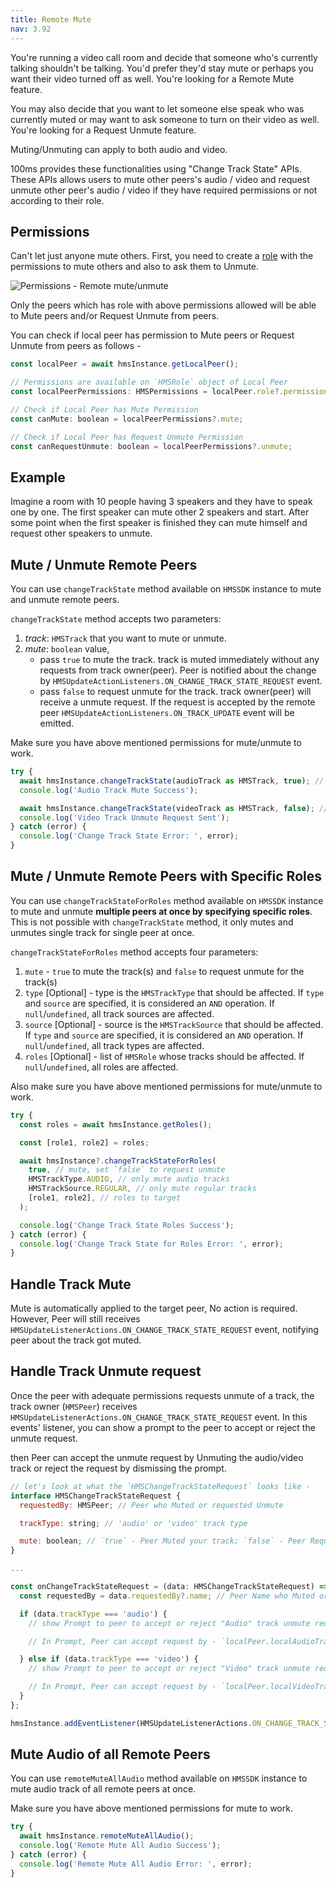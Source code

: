 ```yaml
---
title: Remote Mute
nav: 3.92
---
```


You're running a video call room and decide that someone who's currently talking shouldn't be talking. You'd prefer they'd stay mute or perhaps you want their video turned off as well. You're looking for a Remote Mute feature.

You may also decide that you want to let someone else speak who was currently muted or may want to ask someone to turn on their video as well. You're looking for a Request Unmute feature.

Muting/Unmuting can apply to both audio and video.

100ms provides these functionalities using "Change Track State" APIs. These APIs allows users to mute other peers's audio / video and request unmute other peer's audio / video if they have required permissions or not according to their role.


## Permissions

Can't let just anyone mute others. First, you need to create a [role](../foundation/templates-and-roles) with the permissions to mute others and also to ask them to Unmute.

![Permissions - Remote mute/unmute](/docs/guides/permissions.png)

Only the peers which has role with above permissions allowed will be able to Mute peers and/or Request Unmute from peers.

You can check if local peer has permission to Mute peers or Request Unmute from peers as follows -

```js
const localPeer = await hmsInstance.getLocalPeer();

// Permissions are available on `HMSRole` object of Local Peer
const localPeerPermissions: HMSPermissions = localPeer.role?.permissions;

// Check if Local Peer has Mute Permission
const canMute: boolean = localPeerPermissions?.mute;

// Check if Local Peer has Request Unmute Permission
const canRequestUnmute: boolean = localPeerPermissions?.unmute;
```


## Example

Imagine a room with 10 people having 3 speakers and they have to speak one by one. The first speaker can mute other 2 speakers and start. After some point when the first speaker is finished they can mute himself and request other speakers to unmute.


## Mute / Unmute Remote Peers

You can use `changeTrackState` method available on `HMSSDK` instance to mute and unmute remote peers.

`changeTrackState` method accepts two parameters:

1. _track_: `HMSTrack` that you want to mute or unmute.
2. _mute_: `boolean` value,
    - pass `true` to mute the track. track is muted immediately without any requests from track owner(peer). Peer is notified about the change by `HMSUpdateActionListeners.ON_CHANGE_TRACK_STATE_REQUEST` event.
    - pass `false` to request unmute for the track. track owner(peer) will receive a unmute request. If the request is accepted by the remote peer `HMSUpdateActionListeners.ON_TRACK_UPDATE` event will be emitted.

Make sure you have above mentioned permissions for mute/unmute to work.

```js
try {
  await hmsInstance.changeTrackState(audioTrack as HMSTrack, true); // Passing `true` to mute
  console.log('Audio Track Mute Success');

  await hmsInstance.changeTrackState(videoTrack as HMSTrack, false); // Passing `false` to request unmute
  console.log('Video Track Unmute Request Sent');
} catch (error) {
  console.log('Change Track State Error: ', error);
}
```


## Mute / Unmute Remote Peers with Specific Roles

You can use `changeTrackStateForRoles` method available on `HMSSDK` instance to mute and unmute **multiple peers at once by specifying specific roles**. This is not possible with `changeTrackState` method, it only mutes and unmutes single track for single peer at once.

`changeTrackStateForRoles` method accepts four parameters:

1. `mute` - `true` to mute the track(s) and `false` to request unmute for the track(s)
2. `type` [Optional] - type is the `HMSTrackType` that should be affected. If `type` and `source` are specified, it is considered an `AND` operation. If `null`/`undefined`, all track sources are affected.
3. `source` [Optional] - source is the `HMSTrackSource` that should be affected. If `type` and `source` are specified, it is considered an `AND` operation. If `null`/`undefined`, all track types are affected.
4. `roles` [Optional] - list of `HMSRole` whose tracks should be affected. If `null`/`undefined`, all roles are affected.

Also make sure you have above mentioned permissions for mute/unmute to work.

```js
try {
  const roles = await hmsInstance.getRoles();

  const [role1, role2] = roles;

  await hmsInstance?.changeTrackStateForRoles(
    true, // mute, set `false` to request unmute
    HMSTrackType.AUDIO, // only mute audio tracks
    HMSTrackSource.REGULAR, // only mute regular tracks
    [role1, role2], // roles to target
  );

  console.log('Change Track State Roles Success');
} catch (error) {
  console.log('Change Track State for Roles Error: ', error);
}
```


## Handle Track Mute

Mute is automatically applied to the target peer, No action is required. However, Peer will still receives `HMSUpdateListenerActions.ON_CHANGE_TRACK_STATE_REQUEST` event, notifying peer about the track got muted.


## Handle Track Unmute request

Once the peer with adequate permissions requests unmute of a track, the track owner (`HMSPeer`) receives `HMSUpdateListenerActions.ON_CHANGE_TRACK_STATE_REQUEST` event. In this events' listener, you can show a prompt to the peer to accept or reject the unmute request.

then Peer can accept the unmute request by Unmuting the audio/video track or reject the request by dismissing the prompt.

```js
// let's look at what the `HMSChangeTrackStateRequest` looks like -
interface HMSChangeTrackStateRequest {
  requestedBy: HMSPeer; // Peer who Muted or requested Unmute

  trackType: string; // 'audio' or 'video' track type

  mute: boolean; // `true` - Peer Muted your track; `false` - Peer Requested Unmute of your track
}

...

const onChangeTrackStateRequest = (data: HMSChangeTrackStateRequest) => {
  const requestedBy = data.requestedBy?.name; // Peer Name who Muted or requested Unmute

  if (data.trackType === 'audio') {
    // show Prompt to peer to accept or reject "Audio" track unmute request

    // In Prompt, Peer can accept request by - `localPeer.localAudioTrack()?.setMute(false)`

  } else if (data.trackType === 'video') {
    // show Prompt to peer to accept or reject "Video" track unmute request

    // In Prompt, Peer can accept request by - `localPeer.localVideoTrack()?.setMute(false)`
  }
};

hmsInstance.addEventListener(HMSUpdateListenerActions.ON_CHANGE_TRACK_STATE_REQUEST, onChangeTrackStateRequest);
```


## Mute Audio of all Remote Peers

You can use `remoteMuteAllAudio` method available on `HMSSDK` instance to mute audio track of all remote peers at once.

Make sure you have above mentioned permissions for mute to work.

```js
try {
  await hmsInstance.remoteMuteAllAudio();
  console.log('Remote Mute All Audio Success');
} catch (error) {
  console.log('Remote Mute All Audio Error: ', error);
}
```
